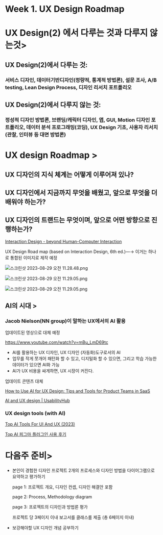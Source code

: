 # Week 1. UX Design Roadmap

# UX Design(2) 에서 다루는 것과 다루지 않는것\>

## UX Design(2)에서 다루는 것:

### 서비스 디자인, 데이터기반디자인(정량적, 통계적 방법론), 설문 조사, A/B testing, Lean Design Process, 디자인 리서치 포트폴리오

## UX Design(2)에서 다루지 않는 것:

### 정성적 디자인 방법론, 브랜딩/캐릭터 디자인, 앱, GUI, Motion 디자인 포트폴리오, 데이터 분석 프로그래밍(코딩), UX Design 기초, 사용자 리서치 (관찰, 인터뷰 등 대면 방법론)

# UX design Roadmap \>

## UX 디자인의 지식 체계는 어떻게 이루어져 있나?

## UX 디자인에서 지금까지 무엇을 배웠고, 앞으로 무엇을 더 배워야 하는가?

## UX 디자인의 트랜드는 무엇이며, 앞으로 어떤 방향으로 진행하는가?

[Interaction Design - beyond Human-Computer Interaction](http://id-book.com)

UX Design Road map (based on Interaction Design, 6th ed.)—→ 이거는 하나로 통합된 이미지로 제작 예정

![](images/1.png){alt="스크린샷 2023-08-29 오전 11.28.48.png"}

![](images/2.png){alt="스크린샷 2023-08-29 오전 11.29.05.png"}

![](images/3.png){alt="스크린샷 2023-08-29 오전 11.29.05.png"}

## AI의 시대 \>

### Jacob Nielson(NN group)이 말하는 UX에서의 AI 활용

업데이트된 영상으로 대체 예정

<https://www.youtube.com/watch?v=mBu_LmD69tc>

-   AI를 활용하는 UX 디자인, UX 디자인 (자동화)도구로서의 AI
-   업무를 작게 쪼개어 패턴화 할 수 있고, 디지털화 할 수 있으면, 그리고 학습 가능한 데이터가 있으면 AI화 가능
-   AI가 UX 비용을 싸게하면, UX 시장이 커진다.

업데이트 콘텐츠 대체

[How to Use AI for UX Design: Tips and Tools for Product Teams in SaaS](https://www.chameleon.io/blog/ai-for-ux-design)

[AI and UX design \| UsabilityHub](https://usabilityhub.com/blog/ai-and-ux-design)

### UX design tools (with AI)

[Top AI Tools For UI And UX (2023)](https://www.marktechpost.com/2023/07/13/top-ai-tools-for-ui-and-ux-2023/)

[Top AI 피그마 플러그인 사용 후기](https://brunch.co.kr/@seungpillee/67)

# 다음주 준비\>

-   본인이 경험한 디자인 프로젝트 2개의 프로세스와 디자인 방법을 다이어그램으로 요약하고 평가하기

    page 1: 프로젝트 개요, 디자인 컨셉, 디자인 해결안 포함

    page 2: Process, Methodology diagram

    page 3: 프로젝트의 디자인과 방법론 평가

    프로젝트 당 3페이지 이내 보고서를 클래스룸 제출 (총 6페이지 이내)

-   보강해야할 UX 디자인 개념 공부하기
